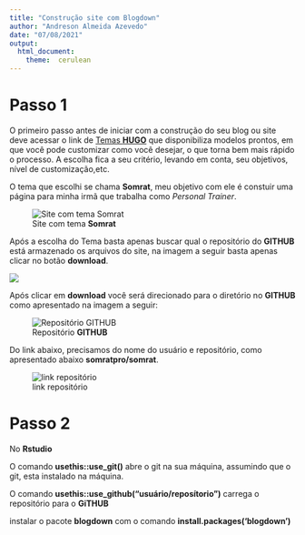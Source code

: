 ```yaml
---
title: "Construção site com Blogdown"
author: "Andreson Almeida Azevedo"
date: "07/08/2021"
output: 
  html_document:  
    theme:  cerulean
---
```


# Passo 1

O primeiro passo antes de iniciar com a construção do seu blog ou site deve acessar o link de [Temas **HUGO**](https://themes.gohugo.io/) que disponibiliza modelos prontos, em que você pode customizar como você desejar, o que torna bem mais rápido o processo. A escolha fica a seu critério, levando em conta, seu objetivos, nível de customização,etc.

O tema que escolhi se chama **Somrat**, meu objetivo com ele é constuir uma página para minha irmã que trabalha como *Personal Trainer*.

![Site com tema **Somrat**](img/print_site.png)

Após a escolha do Tema basta apenas buscar qual o repositório do
**GITHUB** está armazenado os arquivos do site, na imagem a seguir basta apenas clicar no botão **download**.

![](img/print_site2.png)

Após clicar em **download** você será direcionado para o diretório no **GITHUB** como apresentado na imagem a seguir:

![Repositório **GITHUB**](img/repositorio_site_github.png)

Do link abaixo, precisamos do nome do usuário e repositório, como apresentado abaixo **somratpro/somrat**.

![link repositório](img/link_repositorio_site.png)


# Passo 2

No **Rstudio** 


O comando **usethis::use_git()** abre o git na sua máquina, assumindo que o git, esta instalado na máquina.


O comando **usethis::use_github("usuário/reposítorio")** carrega o repositório para o **GiTHUB**


instalar o pacote **blogdown** com o comando **install.packages('blogdown')**


